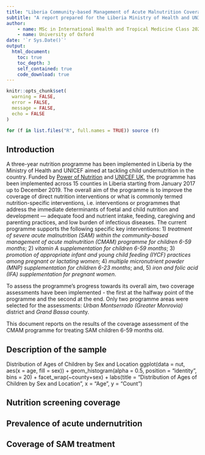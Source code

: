 ```yaml
---
title: "Liberia Community-based Management of Acute Malnutrition Coverage Assessment"
subtitle: "A report prepared for the Liberia Ministry of Health and UNICEF Liberia"
author: 
    - name: MSc in International Health and Tropical Medicine Class 2023
    - name: University of Oxford
date: '`r Sys.Date()`'
output: 
  html_document:
    toc: true
    toc_depth: 3
    self_contained: true
    code_download: true
---
```


```r
knitr::opts_chunk$set(
  warning = FALSE,
  error = FALSE,
  message = FALSE,
  echo = FALSE
)

for (f in list.files("R", full.names = TRUE)) source (f)
```

## Introduction

A three-year nutrition programme has been implemented in Liberia by the Ministry of Health and UNICEF aimed at tackling child undernutrition in the country. Funded by [Power of Nutrition](http://www.powerofnutrition.org) and [UNICEF UK](https://www.unicef.org.uk), the programme has been implemented across 15 counties in Liberia starting from January 2017 up to December 2019. The overall aim of the programme is to improve the coverage of direct nutrition interventions or what is commonly termed nutrition-specific interventions, i.e. interventions or programmes that address the immediate determinants of foetal and child nutrition and development — adequate food and nutrient intake, feeding, caregiving and parenting practices, and low burden of infectious diseases. The current programme supports the following specific key interventions: 1) *treatment of severe acute malnutrition (SAM) within the community-based management of acute malnutrition (CMAM) programme for children 6-59 months*; 2) *vitamin A supplementation for children 6-59 months*; 3) *promotion of appropriate infant and young child feeding (IYCF) practices among pregnant or lactating women*; 4) *multiple micronutrient powder (MNP) supplementation for children 6-23 months*; and, 5) *iron and folic acid (IFA) supplementation for pregnant women*.

To assess the programme's progress towards its overall aim, two coverage assessments have been implemented - the first at the halfway point of the programme and the second at the end. Only two programme areas were selected for the assessments: *Urban Montserrado (Greater Monrovia)* district and *Grand Bassa* county.

This document reports on the results of the coverage assessment of the CMAM programme for treating SAM children 6-59 months old.

## Description of the sample
<!--- INSERT TEXT AND LITERATE CODE BELOW THIS LINE --->
Distribution of Ages of Children by Sex and Location
ggplot(data = nut, aes(x = age, fill = sex)) +
  geom_histogram(alpha = 0.5, position = "identity", bins = 20) +
  facet_wrap(~county+sex) +
  labs(title = "Distribution of Ages of Children by Sex and Location", x = "Age", y = "Count")
  



## Nutrition screening coverage
<!--- INSERT TEXT AND LITERATE CODE BELOW THIS LINE --->





## Prevalence of acute undernutrition
<!--- INSERT TEXT AND LITERATE CODE BELOW THIS LINE --->





## Coverage of SAM treatment
<!--- INSERT TEXT AND LITERATE CODE BELOW THIS LINE --->





